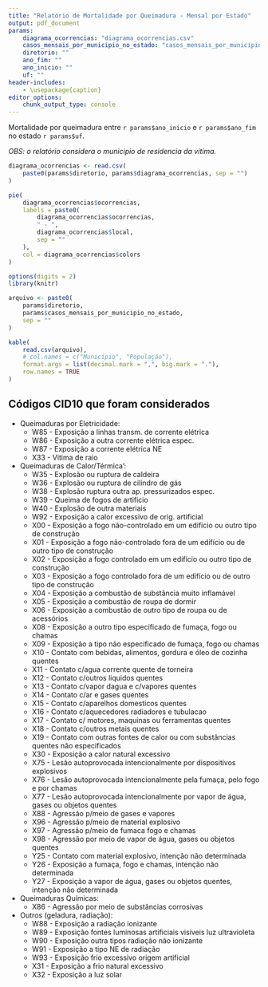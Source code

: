 ```yaml
---
title: "Relatório de Mortalidade por Queimadura - Mensal por Estado"
output: pdf_document
params: 
    diagrama_ocorrencias: "diagrama_ocorrencias.csv"
    casos_mensais_por_municipio_no_estado: "casos_mensais_por_municipio_no_estado.csv"
    diretorio: ""
    ano_fim: ""
    ano_inicio: ""
    uf: ""
header-includes:
    - \usepackage{caption}
editor_options:
    chunk_output_type: console
---
```


\captionsetup[table]{labelformat=empty}

Mortalidade por queimadura entre `r params$ano_inicio` e `r params$ano_fim` no estado `r params$uf`.

_OBS: o relatório considera o municipio de residencia da vítima._

```r

diagrama_ocorrencias <- read.csv(
    paste0(params$diretorio, params$diagrama_ocorrencias, sep = "")
)

pie(
    diagrama_ocorrencias$ocorrencias,
    labels = paste0(
        diagrama_ocorrencias$ocorrencias,
        " - ",
        diagrama_ocorrencias$local,
        sep = ""
    ),
    col = diagrama_ocorrencias$colors
)
```

\pagebreak

```r
options(digits = 2)
library(knitr)

arquivo <- paste0(
    params$diretorio,
    params$casos_mensais_por_municipio_no_estado,
    sep = ""
)

kable(
    read.csv(arquivo),
    # col.names = c("Município", "População"),
    format.args = list(decimal.mark = ",", big.mark = "."),
    row.names = TRUE
)
```

\pagebreak

## Códigos CID10 que foram considerados

* Queimaduras por Eletricidade:
    + W85 - Exposição a linhas transm. de corrente elétrica
    + W86 - Exposição a outra corrente elétrica espec.
    + W87 - Exposição a corrente elétrica NE
    + X33 - Vitima de raio

* Queimaduras de Calor/Térmica':
    + W35 - Explosão ou ruptura de caldeira
    + W36 - Explosão ou ruptura de cilindro de gás
    + W38 - Explosão ruptura outra ap. pressurizados espec.
    + W39 - Queima de fogos de artificio
    + W40 - Explosão de outra materiais
    + W92 - Exposição a calor excessivo de orig. artificial
    + X00 - Exposição a fogo não-controlado em um edifício ou outro tipo de construção
    + X01 - Exposição a fogo não-controlado fora de um edifício ou de outro tipo de construção
    + X02 - Exposição a fogo controlado em um edifício ou outro tipo de construção
    + X03 - Exposição a fogo controlado fora de um edifício ou de outro tipo de construção
    + X04 - Exposição a combustão de substância muito inflamável
    + X05 - Exposição a combustão de roupa de dormir
    + X06 - Exposição a combustão de outro tipo de roupa ou de acessórios
    + X08 - Exposição a outro tipo especificado de fumaça, fogo ou chamas
    + X09 - Exposição a tipo não especificado de fumaça, fogo ou chamas
    + X10 - Contato com bebidas, alimentos, gordura e óleo de cozinha quentes
    + X11 - Contato c/agua corrente quente de torneira
    + X12 - Contato c/outros liquidos quentes
    + X13 - Contato c/vapor dagua e c/vapores quentes
    + X14 - Contato c/ar e gases quentes
    + X15 - Contato c/aparelhos domesticos quentes
    + X16 - Contato c/aquecedores radiadores e tubulacao
    + X17 - Contato c/ motores, maquinas ou ferramentas quentes
    + X18 - Contato c/outros metais quentes
    + X19 - Contato com outras fontes de calor ou com substâncias quentes não especificados
    + X30 - Exposição a calor natural excessivo
    + X75 - Lesão autoprovocada intencionalmente por dispositivos explosivos
    + X76 - Lesão autoprovocada intencionalmente pela fumaça, pelo fogo e por chamas
    + X77 - Lesão autoprovocada intencionalmente por vapor de água, gases ou objetos quentes
    + X88 - Agressão p/meio de gases e vapores
    + X96 - Agressão p/meio de material explosivo
    + X97 - Agressão p/meio de fumaca fogo e chamas
    + X98 - Agressão por meio de vapor de água, gases ou objetos quentes
    + Y25 - Contato com material explosivo, intenção não determinada
    + Y26 - Exposição a fumaça, fogo e chamas, intenção não determinada
    + Y27 - Exposição a vapor de água, gases ou objetos quentes, intenção não determinada

* Queimaduras Químicas:
    + X86 - Agressão por meio de substâncias corrosivas

* Outros (geladura, radiação):
    + W88 - Exposição a radiação ionizante
    + W89 - Exposição fontes luminosas artificiais visíveis luz ultravioleta
    + W90 - Exposição outra tipos radiação não ionizante
    + W91 - Exposição a tipo NE de radiação
    + W93 - Exposição frio excessivo origem artificial
    + X31 - Exposição a frio natural excessivo
    + X32 - Exposição a luz solar
